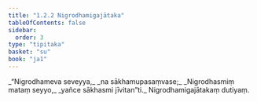 ```yaml
---
title: "1.2.2 Nigrodhamigajātaka"
tableOfContents: false
sidebar:
  order: 3
type: "tipitaka"
basket: "su"
book: "ja1"
---
```



<DynamicBreadcrumb />

<Division number="12" book="ja1">

<Paragraph number="26" type="verses" book="ja1">
_“Nigrodhameva seveyya,_  
_na sākhamupasaṃvase;_  
_Nigrodhasmiṃ mataṃ seyyo,_  
_yañce sākhasmi jīvitan”ti._  


</Paragraph>
</Division>

<Paragraph number="27" type="center" book="ja1">
Nigrodhamigajātakaṃ dutiyaṃ.
</Paragraph>